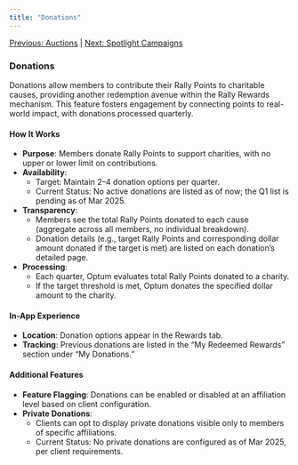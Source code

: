 ```yaml
---
title: "Donations"
---
```


[Previous: Auctions](/rally-engage/auctions) | [Next: Spotlight Campaigns](/rally-engage/spotlight-campaigns)

### **Donations**

Donations allow members to contribute their Rally Points to charitable causes, providing another redemption avenue within the Rally Rewards mechanism. This feature fosters engagement by connecting points to real-world impact, with donations processed quarterly.

#### **How It Works**

- **Purpose**: Members donate Rally Points to support charities, with no upper or lower limit on contributions.
- **Availability**:
  - Target: Maintain 2–4 donation options per quarter.
  - Current Status: No active donations are listed as of now; the Q1 list is pending as of Mar 2025\.
- **Transparency**:
  - Members see the total Rally Points donated to each cause (aggregate across all members, no individual breakdown).
  - Donation details (e.g., target Rally Points and corresponding dollar amount donated if the target is met) are listed on each donation’s detailed page.
- **Processing**:
  - Each quarter, Optum evaluates total Rally Points donated to a charity.
  - If the target threshold is met, Optum donates the specified dollar amount to the charity.

#### **In-App Experience**

- **Location**: Donation options appear in the Rewards tab.
- **Tracking**: Previous donations are listed in the “My Redeemed Rewards” section under “My Donations.”

#### **Additional Features**

- **Feature Flagging**: Donations can be enabled or disabled at an affiliation level based on client configuration.
- **Private Donations**:
  - Clients can opt to display private donations visible only to members of specific affiliations.
  - Current Status: No private donations are configured as of Mar 2025, per client requirements.
